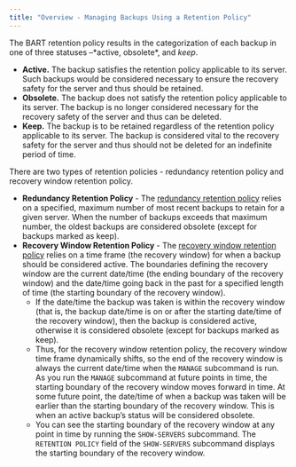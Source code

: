 ```yaml
---
title: "Overview - Managing Backups Using a Retention Policy"
---
```


<div id="overview_managing_backups_using_a_retention_policy" class="registered_link"></div>

The BART retention policy results in the categorization of each backup in one of three statuses –\*active, obsolete\*, and *keep*.

-   **Active.** The backup satisfies the retention policy applicable to its server. Such backups would be considered necessary to ensure the recovery safety for the server and thus should be retained.
-   **Obsolete.** The backup does not satisfy the retention policy applicable to its server. The backup is no longer considered necessary for the recovery safety of the server and thus can be deleted.
-   **Keep.** The backup is to be retained regardless of the retention policy applicable to its server. The backup is considered vital to the recovery safety for the server and thus should not be deleted for an indefinite period of time.

There are two types of retention policies - redundancy retention policy and recovery window retention policy.

-   **Redundancy Retention Policy** - The [redundancy retention policy](03_setting_the_retention_policy/#redundancy-retention-policy) relies on a specified, maximum number of most recent backups to retain for a given server. When the number of backups exceeds that maximum number, the oldest backups are considered obsolete (except for backups marked as keep).
-   **Recovery Window Retention Policy** - The [recovery window retention policy](03_setting_the_retention_policy/#recovery-window-retention-policy) relies on a time frame (the recovery window) for when a backup should be considered active. The boundaries defining the recovery window are the current date/time (the ending boundary of the recovery window) and the date/time going back in the past for a specified length of time (the starting boundary of the recovery window).
    -   If the date/time the backup was taken is within the recovery window (that is, the backup date/time is on or after the starting date/time of the recovery window), then the backup is considered active, otherwise it is considered obsolete (except for backups marked as keep).
    -   Thus, for the recovery window retention policy, the recovery window time frame dynamically shifts, so the end of the recovery window is always the current date/time when the `MANAGE` subcommand is run. As you run the `MANAGE` subcommand at future points in time, the starting boundary of the recovery window moves forward in time. At some future point, the date/time of when a backup was taken will be earlier than the starting boundary of the recovery window. This is when an active backup’s status will be considered obsolete.
    -   You can see the starting boundary of the recovery window at any point in time by running the `SHOW-SERVERS` subcommand. The `RETENTION POLICY` field of the `SHOW-SERVERS` subcommand displays the starting boundary of the recovery window.
